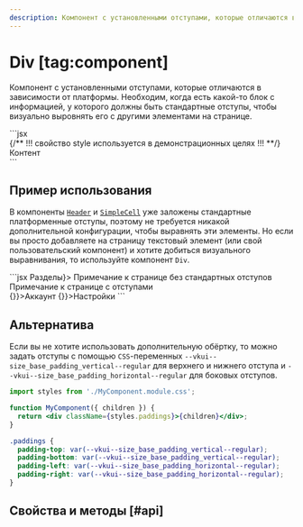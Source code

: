 ```yaml
---
description: Компонент с установленными отступами, которые отличаются в зависимости от платформы.
---
```


<Overview group="layout">

# Div [tag:component]

Компонент с установленными отступами, которые отличаются в зависимости от платформы.
Необходим, когда есть какой-то блок с информацией, у которого должны быть стандартные отступы,
чтобы визуально выровнять его с другими элементами на странице.

</Overview>

<Playground>
  ```jsx
  <Div style={{ border: '1px dashed blue' }}>
    {/** !!! свойство style используется в демонстрационных целях !!! **/}
    <Div style={{ border: '1px dashed green' }}>Контент</Div>
  </Div>
  ```
</Playground>

## Пример использования

В компоненты [`Header`](/components/group#header) и [`SimpleCell`](/components/simple-cell) уже заложены
стандартные платформенные отступы, поэтому не требуется никакой дополнительной конфигурации,
чтобы выравнять эти элементы. Но если вы просто добавляете на страницу текстовый элемент
(или свой пользовательский компонент) и хотите добиться визуального выравнивания, то
используйте компонент `Div`.

<Playground>
  ```jsx
  <Group mode="card" header={<Header size="s">Разделы</Header>}>
    <Text>Примечание к странице без стандартных отступов</Text>
    <Div>
      <Text>Примечание к странице с отступами</Text>
    </Div>
    <SimpleCell onClick={() => {}}>Аккаунт</SimpleCell>
    <SimpleCell onClick={() => {}}>Настройки</SimpleCell>
  </Group>
  ```
</Playground>

## Альтернатива

Если вы не хотите использовать дополнительную обёртку, то можно задать отступы с помощью
`CSS`-переменных `--vkui--size_base_padding_vertical--regular` для верхнего и нижнего отступа
и `--vkui--size_base_padding_horizontal--regular` для боковых отступов.

```jsx filename="MyComponent.tsx"
import styles from './MyComponent.module.css';

function MyComponent({ children }) {
  return <div className={styles.paddings}>{children}</div>;
}
```

```css filename="MyComponent.module.css"
.paddings {
  padding-top: var(--vkui--size_base_padding_vertical--regular);
  padding-bottom: var(--vkui--size_base_padding_vertical--regular);
  padding-left: var(--vkui--size_base_padding_horizontal--regular);
  padding-right: var(--vkui--size_base_padding_horizontal--regular);
}
```

## Свойства и методы [#api]

<PropsTable name="Div" />
